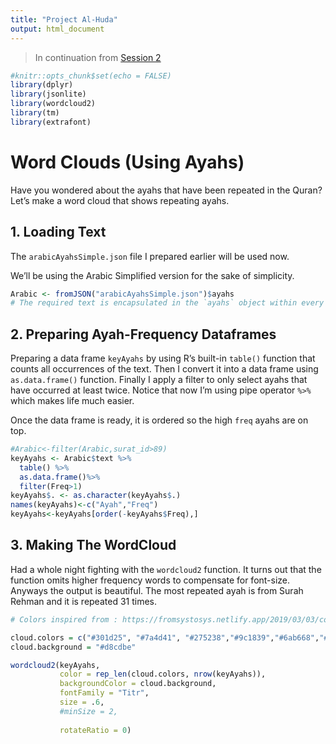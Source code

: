 ```yaml
---
title: "Project Al-Huda"
output: html_document
---
```


> In continuation from [Session 2](https://rpubs.com/glasschakotra/huda2)


```r

#knitr::opts_chunk$set(echo = FALSE)
library(dplyr)
library(jsonlite)
library(wordcloud2)
library(tm)
library(extrafont)
```

# Word Clouds (Using Ayahs)

Have you wondered about the ayahs that have been repeated in the Quran?
Let's make a word cloud that shows repeating ayahs.

## 1. Loading Text

The `arabicAyahsSimple.json` file I prepared earlier will be used now.

We'll be using the Arabic Simplified version for the sake of simplicity.

```r
Arabic <- fromJSON("arabicAyahsSimple.json")$ayahs
# The required text is encapsulated in the `ayahs` object within every `json` file.

```
## 2. Preparing Ayah-Frequency Dataframes

Preparing a data frame `keyAyahs` by using R's built-in `table()` function that counts all occurrences of the text.
Then I convert it into a data frame using `as.data.frame()` function.
Finally I apply a filter to only select ayahs that have occurred at least twice.
Notice that now I'm using pipe operator `%>%` which makes life much easier.

Once the data frame is ready, it is ordered so the high `freq` ayahs are on top.

```r
#Arabic<-filter(Arabic,surat_id>89) 
keyAyahs <- Arabic$text %>%
  table() %>%
  as.data.frame()%>%
  filter(Freq>1) 
keyAyahs$. <- as.character(keyAyahs$.)
names(keyAyahs)<-c("Ayah","Freq")
keyAyahs<-keyAyahs[order(-keyAyahs$Freq),]
```

## 3. Making The WordCloud

Had a whole night fighting with the `wordcloud2` function.
It turns out that the function omits higher frequency words to compensate for font-size.
Anyways the output is beautiful.
The most repeated ayah is from Surah Rehman and it is repeated 31 times.

```r
# Colors inspired from : https://fromsystosys.netlify.app/2019/03/03/color-palettes-inspired-by-islamic-art/

cloud.colors = c("#301d25", "#7a4d41", "#275238","#9c1839","#6ab668","#59d0ee","#6767f4","#d6273b","#fffb49","#e69975","#5a4239","#8d332a")
cloud.background = "#d8cdbe"

wordcloud2(keyAyahs,
           color = rep_len(cloud.colors, nrow(keyAyahs)),
           backgroundColor = cloud.background,
           fontFamily = "Titr",
           size = .6,
           #minSize = 2,
           
           rotateRatio = 0)

```
